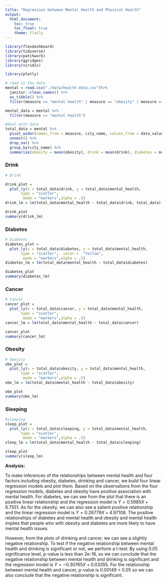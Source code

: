 ```yaml
---
title: "Regression between Mental Health and Physical Health"
output: 
  html_document:
    toc: true
    toc_float: true
    theme: flatly
---
```


```r
library(flexdashboard)
library(tidyverse)
library(patchwork)
library(ggridges)
library(viridis)

library(plotly)
```

```r
# read in the data
mental = read.csv("./data/health data.csv")%>% 
  janitor::clean_names() %>% 
  as_tibble() %>% 
  filter(measure == "mental health" | measure == "obesity" | measure == "diabetes" | measure == "drink" | measure == "cancer" | measure == "sleeping") 

mental_data = mental %>%
  filter(measure == "mental health")  
```

```r
#deal with data
total_data = mental %>% 
  pivot_wider(names_from = measure, city_name, values_from = data_value) %>% 
  unnest() %>% 
  drop_na() %>% 
  group_by(city_name) %>% 
  summarize(obesity = mean(obesity), drink = mean(drink), diabetes = mean(diabetes), mental_health = mean(`mental health`), cancer = mean(cancer), sleeping = mean(sleeping))


```


### Drink
```r
# Drink 

drink_plot = 
  plot_ly(x = total_data$drink, y = total_data$mental_health, 
       type = "scatter",
        mode = "markers",alpha = .5)
drink_lm = lm(total_data$mental_health ~ total_data$drink, total_data)

drink_plot
summary(drink_lm)

```


### Diabetes
```r
# Diabetes
diabetes_plot = 
  plot_ly(x = total_data$diabetes, y = total_data$mental_health, 
       type = "scatter",  color =  "Yellow",
        mode = "markers",alpha = .5)
diabetes_lm = lm(total_data$mental_health ~ total_data$diabetes)

diabetes_plot
summary(diabetes_lm)
```


### Cancer
```r
# Cancer
cancer_plot = 
  plot_ly(x = total_data$cancer, y = total_data$mental_health, 
       type = "scatter",
        mode = "markers",alpha = .5) 
cancer_lm = lm(total_data$mental_health ~ total_data$cancer)

cancer_plot
summary(cancer_lm)
```


### Obesity
```r
# Obesity
obe_plot = 
  plot_ly(x = total_data$obesity, y = total_data$mental_health, 
       type = "scatter", 
        mode = "markers",alpha = .5)
obe_lm = lm(total_data$mental_health ~ total_data$obesity)

obe_plot
summary(obe_lm)
```


### Sleeping
```r
#sleeping
sleep_plot = 
  plot_ly(x = total_data$sleeping, y = total_data$mental_health, 
       type = "scatter", 
        mode = "markers",alpha = .5)
sleep_lm = lm(total_data$mental_health ~ total_data$sleeping)

sleep_plot
summary(sleep_lm)
```

**Analysis:**

To make inferences of the relationships between mental health and four factors including obesity, diabetes, drinking and cancer, we build four linear regression models and plot them. Based on the observations from the four regression models, diabetes and obesity have positive association with mental health. For diabetes, we can see from the plot that there is an positive linear relationship and the regression model is $Y = 0.5985X + 6.7551$. As for the obesity, we can also see a salient positive relationship and the linear regression model is $Y = 0.26779X + 4.97108$. The positive relationships of diabetes and mental health and obesity and mental health implies that people who with obesity and diabetes are more likely to have mental health issues. 

However, from the plots of drinking and cancer, we can see a slightly negative relationship. To test if the negative relationship between mental health and drinking is significant or not, we perform a t-test: By using 0.05 significance level, p-value is less than 2e-16, so we can conclude that the negative relationship between mental health and drinking is significant and the regression model is $Y = -0.30765X + 0.03355$. For the relationship between mental health and cancer, p-value is 0.00149 < 0.05 so we can also conclude that the negative relationship is significant. 



